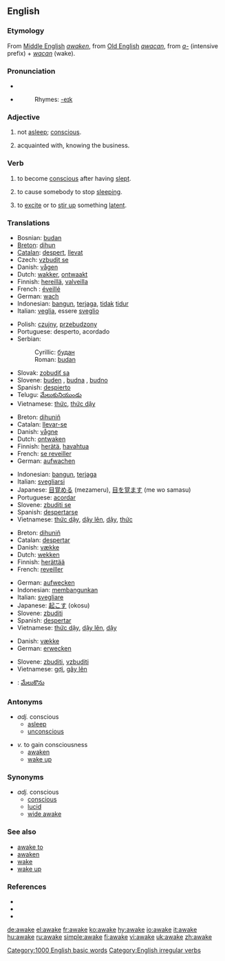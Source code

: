 ==English==
===Etymology===
From [[Middle English]] ''[[awaken]]'', from [[Old English]] ''[[awacan]]'', from ''[[a-]]'' (intensive prefix) + ''[[wacan]]'' (wake).

===Pronunciation===
* {{IPA|/ə'weɪk/}}
* {{audio|en-us-awake.ogg|Audio (US)}}
*: Rhymes: [[Rhymes:English:-eɪk|-eɪk]]

===Adjective===
{{en-adj}}
# not [[asleep]]; [[conscious]].
# {{vulgar}} acquainted with, knowing the business.

===Verb===
{{en-verb|awakes|awaking|'''[[awoke]]''' ''or'' '''[[awaked]]'''|'''[[awoken]]''' ''or'' '''[[awaked]]'''}}
# {{intransitive}} to become [[conscious]] after having [[sleep|slept]].
# {{transitive}} to cause somebody to stop [[sleep|sleeping]].
# {{transitive}} to [[excite]] or to [[stir up]] something [[latent]].

===Translations===
{{trans-top|''adj.'' conscious}}
*Bosnian: [[budan#Bosnian|budan]] {{m}}
*[[Breton]]: [[dihun]]
*[[Catalan]]: [[despert]], [[llevat]]
*Czech: [[vzbudit se]]
*Danish: [[vågen]]
*Dutch: [[wakker]], [[ontwaakt]]
*Finnish: [[hereillä]], [[valveilla]]
*French : [[éveillé]]
*German: [[wach]]
*Indonesian: [[bangun]], [[jaga|terjaga]], [[tidak]] [[tidur]]
*Italian: [[veglia]], essere [[sveglio]]
{{trans-mid}}
*Polish: [[czujny]], [[przebudzony]]
*Portuguese: desperto, acordado
*Serbian:
*:Cyrillic: [[будан#Serbian|будан]] {{m}}
*:Roman: [[budan#Serbian|budan]] {{m}}
*Slovak: [[zobudiť sa]]
*Slovene: [[buden]] {{m}}, [[budna]] {{f}}, [[budno]] {{n}}
*Spanish: [[despierto]]
*Telugu: [[మేలుకునియుండు]]
*Vietnamese: [[thức]], [[thức dậy]]
{{trans-bottom}}

{{trans-top|''v.'' to gain consciousness}}
*Breton: [[dihuniñ]]
*Catalan: [[llevar-se]]
*Danish: [[vågne]]
*Dutch: [[ontwaken]]
*Finnish: [[herätä]], [[havahtua]]
*French: [[se reveiller]]
*German: [[aufwachen]]
{{trans-mid}}
*Indonesian: [[bangun]], [[jaga|terjaga]]
*Italian: [[svegliarsi]]
*Japanese: [[目覚める]] (mezameru), [[目を覚ます]] (me wo samasu)
*Portuguese: [[acordar]]
*Slovene: [[zbuditi se]]
*Spanish: [[despertarse]]
*Vietnamese: [[thức dậy]], [[dậy lên]], [[dậy]], [[thức]]
{{trans-bottom}}

{{trans-top|''v.'' to cause someone to stop sleeping}}
*Breton: [[dihuniñ]]
*Catalan: [[despertar]]
*Danish: [[vække]]
*Dutch: [[wekken]]
*Finnish: [[herättää]]
*French: [[reveiller]]
{{trans-mid}}
*German: [[aufwecken]]
*Indonesian: [[bangun|membangunkan]]
*Italian: [[svegliare]]
*Japanese: [[起こす]] (okosu)
*Slovene: [[zbuditi]]
*Spanish: [[despertar]]
*Vietnamese: [[thức dậy]], [[dậy lên]], [[dậy]]
{{trans-bottom}}

{{trans-top|''v.'' to excite something latent}}
*Danish: [[vække]]
*German: [[erwecken]]
{{trans-mid}}
*Slovene: [[zbuditi]], [[vzbuditi]]
*Vietnamese: [[gợi]], [[gây lên]]
{{trans-bottom}}

{{trans-top|''v''. (to be checked)}}
{{checktrans}}
*{{ttbc|Telugu}}: [[మేలుకొను]]
{{trans-bottom}}

===Antonyms===
* ''adj.'' conscious
** [[asleep]]
** [[unconscious]]

* ''v.'' to gain consciousness
** [[awaken]]
** [[wake up]]

===Synonyms===
* ''adj.'' conscious
** [[conscious]]
** [[lucid]]
** [[wide awake]]

===See also===
* [[awake to]]
* [[awaken]]
* [[wake]]
* [[wake up]]

===References===
* {{R:American Heritage 2000|awake}}
* {{R:Dictionary.com|awake}}
* {{R:WordNet 2003|awake}}
{{R:Century 1911}}
{{R:Webster 1913}}

[[Category:1000 English basic words]]
[[Category:English irregular verbs]]

[[de:awake]]
[[el:awake]]
[[fr:awake]]
[[ko:awake]]
[[hy:awake]]
[[io:awake]]
[[it:awake]]
[[hu:awake]]
[[ru:awake]]
[[simple:awake]]
[[fi:awake]]
[[vi:awake]]
[[uk:awake]]
[[zh:awake]]